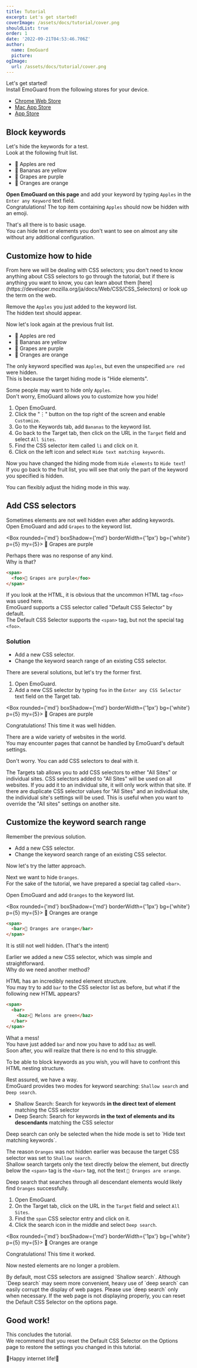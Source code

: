 ```yaml
---
title: Tutorial
excerpt: Let's get started!
coverImage: /assets/docs/tutorial/cover.png
shouldList: true
order: 1
date: '2022-09-21T04:53:46.706Z'
author:
  name: EmoGuard
  picture:
ogImage:
  url: /assets/docs/tutorial/cover.png
---
```


Let's get started!  
Install EmoGuard from the following stores for your device.

- [Chrome Web Store](https://chrome.google.com/webstore/detail/emoguard-keyword-blocker/jgjkefnbeaoejcbpfggcggicconjfldd)
- [Mac App Store](https://apps.apple.com/us/app/emoguard/id6443750638?mt=12&itsct=apps_box_link&itscg=30200)
- [App Store](https://apps.apple.com/us/app/emoguard-keyword-blocker/id6443750571?itsct=apps_box_link&itscg=30200)

## Block keywords

Let's hide the keywords for a test.  
Look at the following fruit list.

- 🍎 Apples are red
- 🍌 Bananas are yellow
- 🍇 Grapes are purple
- 🍊 Oranges are orange

**Open EmoGuard on this page** and add your keyword by typing `Apples` in the `Enter any Keyword` text field.  
Congratulations! The top item containing `Apples` should now be hidden with an emoji.

That's all there is to basic usage.  
You can hide text or elements you don't want to see on almost any site without any additional configuration.

## Customize how to hide

<Alert status="info" variant="left-accent" my={5}>
  <AlertIcon />
  From here we will be dealing with CSS selectors; you don't need to know anything about CSS selectors
  to go through the tutorial, but if there is anything you want to know, you can learn about them [here](https://developer.mozilla.org/ja/docs/Web/CSS/CSS_Selectors)
  or look up the term on the web.
</Alert>

Remove the `Apples` you just added to the keyword list.  
The hidden text should appear.

Now let's look again at the previous fruit list.

- 🍎 Apples are red
- 🍌 Bananas are yellow
- 🍇 Grapes are purple
- 🍊 Oranges are orange

The only keyword specified was `Apples`, but even the unspecified `are red` were hidden.  
This is because the target hiding mode is "Hide elements".

Some people may want to hide only `Apples`.  
Don't worry, EmoGuard allows you to customize how you hide!

1. Open EmoGuard.
2. Click the "⋮" button on the top right of the screen and enable `Customize`.
3. Go to the Keywords tab, add `Bananas` to the keyword list.
4. Go back to the Target tab, then click on the URL in the `Target` field and select `All Sites`.
5. Find the CSS selector item called `li` and click on it.
6. Click on the left icon and select `Hide text matching keywords`.

Now you have changed the hiding mode from `Hide elements` to `Hide text`!  
If you go back to the fruit list, you will see that only the part of the keyword you specified is hidden.

You can flexibly adjust the hiding mode in this way.

## Add CSS selectors

Sometimes elements are not well hidden even after adding keywords.  
Open EmoGuard and add `Grapes` to the keyword list.

<Box rounded={'md'} boxShadow={'md'} borderWidth={'1px'} bg={'white'} p={5} my={5}>
  <span>
    <foo>🍇 Grapes are purple</foo>
  </span>
</Box>

Perhaps there was no response of any kind.  
Why is that?

```html
<span>
  <foo>🍇 Grapes are purple</foo>
</span>
```

If you look at the HTML, it is obvious that the uncommon HTML tag `<foo>` was used here.  
EmoGuard supports a CSS selector called "Default CSS Selector" by default.  
The Default CSS Selector supports the `<span>` tag, but not the special tag `<foo>`.

### Solution

- Add a new CSS selector.
- Change the keyword search range of an existing CSS selector.

There are several solutions, but let's try the former first.

1. Open EmoGuard.
2. Add a new CSS selector by typing `foo` in the `Enter any CSS Selector` text field on the Target tab.

<Box rounded={'md'} boxShadow={'md'} borderWidth={'1px'} bg={'white'} p={5} my={5}>
  <span>
    <foo>🍇 Grapes are purple</foo>
  </span>
</Box>

Congratulations! This time it was well hidden.

There are a wide variety of websites in the world.  
You may encounter pages that cannot be handled by EmoGuard's default settings.

Don't worry. You can add CSS selectors to deal with it.

<Alert status="info" variant="left-accent" my={5}>
  <AlertIcon />
  The Targets tab allows you to add CSS selectors to either "All Sites" or individual sites. CSS selectors
  added to "All Sites" will be used on all websites. If you add it to an individual site, it will only
  work within that site.
</Alert>

<Alert status="info" variant="left-accent" my={5}>
  <AlertIcon />
  If there are duplicate CSS selector values for "All Sites" and an individual site, the individual site's
  settings will be used. This is useful when you want to override the "All sites" settings on another
  site.
</Alert>

## Customize the keyword search range

Remember the previous solution.

- Add a new CSS selector.
- Change the keyword search range of an existing CSS selector.

Now let's try the latter approach.

Next we want to hide `Oranges`.  
For the sake of the tutorial, we have prepared a special tag called `<bar>`.

Open EmoGuard and add `Oranges` to the keyword list.

<Box rounded={'md'} boxShadow={'md'} borderWidth={'1px'} bg={'white'} p={5} my={5}>
  <span>
    <bar>🍊 Oranges are orange</bar>
  </span>
</Box>

```html
<span>
  <bar>🍊 Oranges are orange</bar>
</span>
```

It is still not well hidden. (That's the intent)

Earlier we added a new CSS selector, which was simple and straightforward.  
Why do we need another method?

HTML has an incredibly nested element structure.  
You may try to add `bar` to the CSS selector list as before, but what if the following new HTML appears?

```html
<span>
  <bar>
    <baz>🍈 Melons are green</baz>
  </bar>
</span>
```

What a mess!  
You have just added `bar` and now you have to add `baz` as well.  
Soon after, you will realize that there is no end to this struggle.

To be able to block keywords as you wish, you will have to confront this HTML nesting structure.

Rest assured, we have a way.  
EmoGuard provides two modes for keyword searching: `Shallow search` and `Deep search`.

- Shallow Search: Search for keywords **in the direct text of element** matching the CSS selector
- Deep Search: Search for keywords **in the text of elements and its descendants** matching the CSS selector

<Alert status="info" variant="left-accent" my={5}>
  <AlertIcon />
  Deep search can only be selected when the hide mode is set to `Hide text matching keywords`.
</Alert>

The reason `Oranges` was not hidden earlier was because the target CSS selector was set to `Shallow search`.  
Shallow search targets only the text directly below the element, but directly below the `<span>` tag is the `<bar>` tag, not the text `🍊 Oranges are orange`.

Deep search that searches through all descendant elements would likely find `Oranges` successfully.

1. Open EmoGuard.
2. On the Target tab, click on the URL in the `Target` field and select `All Sites`.
3. Find the `span` CSS selector entry and click on it.
4. Click the search icon in the middle and select `Deep search`.

<Box rounded={'md'} boxShadow={'md'} borderWidth={'1px'} bg={'white'} p={5} my={5}>
  <span>
    <foo>🍊 Oranges are orange</foo>
  </span>
</Box>

Congratulations! This time it worked.

Now nested elements are no longer a problem.

<Alert status="warning" variant="left-accent" my={5}>
  <AlertIcon />
  By default, most CSS selectors are assigned `Shallow search`. Although `Deep search` may seem more
  convenient, heavy use of `deep search` can easily corrupt the display of web pages. Please use `deep
  search` only when necessary.
</Alert>

<Alert status="info" variant="left-accent" my={5}>
  <AlertIcon />
  If the web page is not displaying properly, you can reset the Default CSS Selector on the options page.
</Alert>

## Good work!

This concludes the tutorial.  
We recommend that you reset the Default CSS Selector on the Options page to restore the settings you changed in this tutorial.

🎉Happy internet life!🎉

